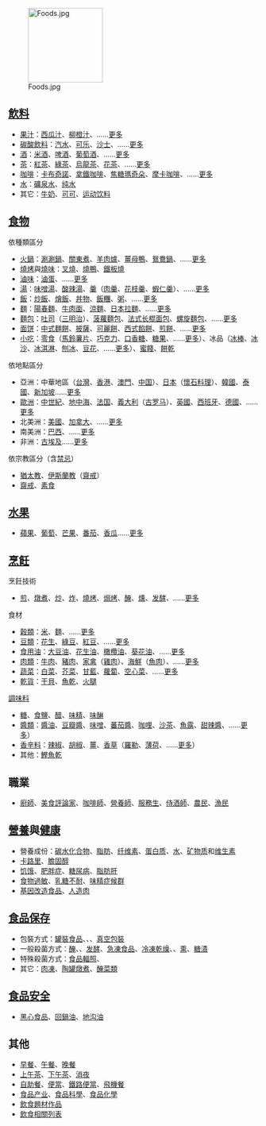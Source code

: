 [[File:Foods.jpg|150px]]

==[[飲料|飲料]]==
*[[果汁|果汁]]：[[西瓜汁|西瓜汁]]、[[柳橙汁|柳橙汁]]、……[[:Category:果汁|更多]]
*[[碳酸飲料|碳酸飲料]]：[[汽水|汽水]]、[[可乐|可乐]]、[[沙士_(飲品)|沙士]]、……[[:Category:碳酸饮料|更多]]
*[[酒|酒]]：[[米酒|米酒]]、[[啤酒|啤酒]]、[[葡萄酒|葡萄酒]]、……[[:Category:酒|更多]]
*[[茶|茶]]：[[紅茶|紅茶]]、[[綠茶|綠茶]]、[[烏龍茶|烏龍茶]]、[[花茶|花茶]]、……[[:Category:茶|更多]]
*[[咖啡|咖啡]]：[[卡布奇諾|卡布奇諾]]、[[拿鐵咖啡|拿鐵咖啡]]、[[焦糖瑪奇朵|焦糖瑪奇朵]]、[[摩卡咖啡|摩卡咖啡]]、……[[:Category:咖啡|更多]]
*[[水|水]]：[[礦泉水|礦泉水]]、[[纯净水|纯水]]
*其它：[[牛奶|牛奶]]、[[可可|可可]]、[[运动饮料|运动饮料]]

==[[食物|食物]]==
;依種類區分
*[[火鍋|火鍋]]：[[涮涮鍋|涮涮鍋]]、[[關東煮|關東煮]]、[[羊肉爐|羊肉爐]]、[[薑母鴨|薑母鴨]]、[[鴛鴦鍋|鴛鴦鍋]]、……[[:Category:火鍋|更多]]
*[[燒烤|燒烤]]與[[燒味|燒味]]：[[叉燒|叉燒]]、[[燒鴨|燒鴨]]、[[鐵板燒|鐵板燒]]
*[[滷味|滷味]]：[[滷水蛋|滷蛋]]、……[[:Category:滷味|更多]]
*[[湯|湯]]：[[味噌湯|味噌湯]]、[[酸辣湯|酸辣湯]]、[[羹|羹]]（[[肉羹|肉羹]]、[[花枝羹|花枝羹]]、[[蝦仁羹|蝦仁羹]]）、……[[:Category:湯|更多]]
*[[飯|飯]]：[[炒飯|炒飯]]、[[燴飯|燴飯]]、[[丼物|丼物]]、[[飯糰|飯糰]]、[[粥|粥]]、……[[:Category:米饭|更多]]
*[[麵|麵]]：[[陽春麵|陽春麵]]、[[牛肉面|牛肉面]]、[[涼麵|涼麵]]、[[日本拉麵|日本拉麵]]、……[[:Category:面条|更多]]
*[[麵包|麵包]]：[[吐司|吐司]]（[[三明治|三明治]]）、[[菠蘿包|菠蘿麵包]]、[[法式长棍面包|法式长棍面包]]、[[螺旋麵包|螺旋麵包]]、……[[:Category:麵包|更多]]
*[[面饼|面饼]]：[[中式麵餅|中式麵餅]]、[[披薩|披薩]]、[[可麗餅|可麗餅]]、[[西式餡餅|西式餡餅]]、[[煎餅|煎餅]]、……[[:Category:面饼|更多]]
*[[小吃|小吃]]：[[零食|零食]]（[[馬鈴薯片|馬鈴薯片]]、[[巧克力|巧克力]]、[[口香糖|口香糖]]、[[糖果|糖果]]、……[[:Category:小吃|更多]]）、冰品（[[冰棒|冰棒]]、[[冰沙|冰沙]]、[[冰淇淋|冰淇淋]]、[[刨冰|刨冰]]、[[豆花|豆花]]、……[[:Category:冰品|更多]]）、[[蜜餞|蜜餞]]、[[餅乾|餅乾]]

;依地點區分
*亞洲：中華地區（[[台灣飲食|台灣]]、[[香港飲食|香港]]、[[澳門飲食|澳門]]、[[中国菜|中国]]）、[[日本料理|日本]]（[[懷石料理|懷石料理]]）、[[韓國料理|韓國]]、[[泰國飲食|泰國]]、[[新加坡飲食|新加坡]]……[[:Category:亚洲各国饮食|更多]]
*[[歐洲飲食|歐洲]]：[[中世紀飲食|中世紀]]、[[地中海飲食|地中海]]、[[法國飲食文化|法国]]、[[義大利飲食|義大利]]（[[古罗马饮食|古罗马]]）、[[英國飲食|英國]]、[[西班牙飲食|西班牙]]、[[德國飲食|德國]]、……[[:Category:欧洲各国饮食|更多]]
*北美洲：[[美國飲食|美國]]、[[加拿大飲食|加拿大]]、……[[:Category:北美洲各国饮食‎|更多]]
*南美洲：[[巴西飲食|巴西]]、……[[:Category:南美洲各国饮食‎|更多]]
*非洲：[[古埃及饮食文化|古埃及]]……[[:Category:非洲飲食|更多]]

;依宗教區分（含[[飲食禁忌|禁忌]]）
*[[符合教規的食物_(猶太教)|猶太教]]、[[符合教規的食物_(伊斯蘭教)|伊斯蘭教]]（[[齋戒_(伊斯蘭教)|齋戒]]）
*[[齋戒|齋戒]]、[[素食主義|素食]]

==[[水果|水果]]==
*[[蘋果|蘋果]]、[[葡萄|葡萄]]、[[芒果|芒果]]、[[番茄|番茄]]、[[香瓜|香瓜]]……[[水果列表|更多]]

==[[烹飪|烹飪]]==
;烹飪技術
*[[煎|煎]]、[[燉煮|燉煮]]、[[炒|炒]]、[[炸|炸]]、[[燒烤|燒烤]]、[[焗烤|焗烤]]、[[醃|醃]]、[[熏|燻]]、[[发酵|发酵]]、……[[:Category:烹调方法|更多]]

;食材
*[[谷物|穀類]]：[[稻|米]]、[[麵|麵]]、……[[:Category:谷物|更多]]
*[[豆類|豆類]]：[[花生|花生]]、[[綠豆|綠豆]]、[[紅豆|紅豆]]、……[[:Category:豆類|更多]]
*[[食用油|食用油]]：[[大豆油|大豆油]]、[[花生油|花生油]]、[[橄欖油|橄欖油]]、[[葵花油|葵花油]]、……[[植物油列表|更多]]
*[[肉類食物|肉類]]：[[牛肉|牛肉]]、[[豬肉|豬肉]]、[[家禽|家禽]]（[[雞肉|雞肉]]）、[[海鮮|海鮮]]（[[魚_(食物)|魚肉]]）、……[[:Category:肉類|更多]]
*[[蔬菜|蔬菜]]：[[白菜|白菜]]、[[芥菜|芥菜]]、[[甘藍|甘藍]]、[[蘿蔔|蘿蔔]]、[[空心菜|空心菜]]、……[[蔬菜列表|更多]]
*[[乾貨|乾貨]]：[[干貝|干貝]]、[[魚乾|魚乾]]、[[火腿|火腿]]

;[[调味料|調味料]]
*[[糖|糖]]、[[食鹽|食鹽]]、[[醋|醋]]、[[味精|味精]]、[[味醂|味醂]]
*[[醬|醬類]]：[[醬油|醬油]]、[[豆瓣醬|豆瓣醬]]、[[味噌|味噌]]、[[蕃茄醬|蕃茄醬]]、[[咖哩|咖哩]]、[[沙茶|沙茶]]、[[魚露|魚露]]、[[甜辣醬|甜辣醬]]、……[[:Category:醬|更多]]）
*[[香辛料|香辛料]]：[[辣椒|辣椒]]、[[胡椒|胡椒]]、[[薑|薑]]、[[香草|香草]]（[[羅勒|羅勒]]、[[薄荷|薄荷]]、……[[:Category:香草|更多]]）
*其他：[[鰹魚乾|鰹魚乾]]

==職業==
*[[廚師|廚師]]、[[美食評論家|美食評論家]]、[[咖啡師|咖啡師]]、[[營養師|營養師]]、[[服務生|服務生]]、[[侍酒師|侍酒師]]、[[農民|農民]]、[[漁民|漁民]]

==[[营养学|營養]]與[[健康|健康]]==
*營養成份：[[碳水化合物|碳水化合物]]、[[脂肪|脂肪]]、[[纤维素|纤维素]]、[[蛋白质|蛋白质]]、[[水|水]]、[[矿物质|矿物质]]和[[维生素|维生素]]
*[[卡路里|卡路里]]、[[膽固醇|膽固醇]]
*[[饥饿|饥饿]]、[[肥胖症|肥胖症]]、[[糖尿病|糖尿病]]、[[脂肪肝|脂肪肝]]
*[[食物過敏|食物過敏]]、[[乳糖不耐|乳糖不耐]]、[[味精症候群|味精症候群]]
*[[基因改造食品|基因改造食品]]、[[人造肉|人造肉]]

==[[食品保存|食品保存]]==
*包裝方式：[[罐裝食品|罐裝食品]]、{{tsl|en|Potted meat food product|食物調理包}}、{{tsl|en|Modified atmosphere|充氮包裝}}、[[真空包裝|真空包裝]]
*一般殺菌方式：[[醃|醃]]、{{tsl|en|Drying (food)|风干}}、[[发酵|发酵]]、[[急凍食品|急凍食品]]、[[冷凍乾燥|冷凍乾燥]]、{{tsl|en|Salting (food)|鹽漬}}、[[熏|熏]]、[[糖漬|糖漬]] 
*特殊殺菌方式：[[食品輻照|食品輻照]]、{{tsl|en|High pressure food preservation|高壓食品保鮮}}
*其它：[[肉凍|肉凍]]、[[陶罐燉煮|陶罐燉煮]]、[[醃菜類|醃菜類]]

==[[食品安全|食品安全]]==
*[[黑心食品|黑心食品]]、[[回鍋油|回鍋油]]、[[地沟油|地沟油]]

==其他==
*[[早餐|早餐]]、[[午餐|午餐]]、[[晚餐|晚餐]]
*[[上午茶|上午茶]]、[[下午茶|下午茶]]、[[消夜|消夜]]
*[[自助餐|自助餐]]、[[便當|便當]]、[[鐵路便當|鐵路便當]]、[[飛機餐|飛機餐]]
*[[食品产业|食品产业]]、[[食品科學|食品科學]]、[[食品化學|食品化學]]
*[[:Category:飲食題材作品|飲食題材作品]]
*[[:Category:飲食相關列表|飲食相關列表]]

<noinclude></noinclude>